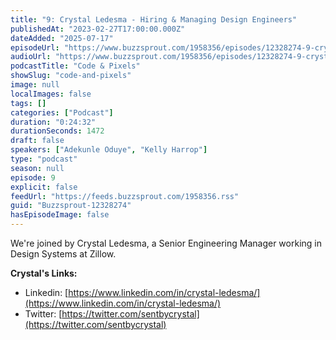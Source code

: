 ```yaml
---
title: "9: Crystal Ledesma - Hiring & Managing Design Engineers"
publishedAt: "2023-02-27T17:00:00.000Z"
dateAdded: "2025-07-17"
episodeUrl: "https://www.buzzsprout.com/1958356/episodes/12328274-9-crystal-ledesma-hiring-managing-design-engineers.mp3"
audioUrl: "https://www.buzzsprout.com/1958356/episodes/12328274-9-crystal-ledesma-hiring-managing-design-engineers.mp3"
podcastTitle: "Code & Pixels"
showSlug: "code-and-pixels"
image: null
localImages: false
tags: []
categories: ["Podcast"]
duration: "0:24:32"
durationSeconds: 1472
draft: false
speakers: ["Adekunle Oduye", "Kelly Harrop"]
type: "podcast"
season: null
episode: 9
explicit: false
feedUrl: "https://feeds.buzzsprout.com/1958356.rss"
guid: "Buzzsprout-12328274"
hasEpisodeImage: false
---
```

We're joined by Crystal Ledesma, a Senior Engineering Manager working in Design Systems at Zillow.  
  
**Crystal's Links:**

-   Linkedin: [https://www.linkedin.com/in/crystal-ledesma/](https://www.linkedin.com/in/crystal-ledesma/)
-   Twitter: [https://twitter.com/sentbycrystal](https://twitter.com/sentbycrystal)
